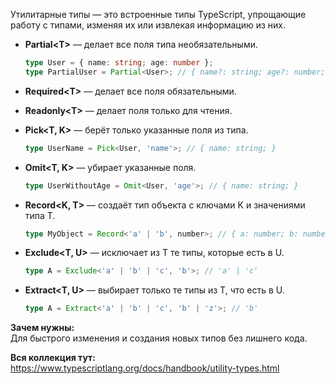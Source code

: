 <Accordion title="Utility types">

Утилитарные типы — это встроенные типы TypeScript, упрощающие работу с типами, изменяя их или извлекая информацию из них.

- **Partial\<T>** — делает все поля типа необязательными.

  ```ts
  type User = { name: string; age: number };
  type PartialUser = Partial<User>; // { name?: string; age?: number; }
  ```

- **Required\<T>** — делает все поля обязательными.

- **Readonly\<T>** — делает поля только для чтения.

- **Pick\<T, K>** — берёт только указанные поля из типа.

  ```ts
  type UserName = Pick<User, 'name'>; // { name: string; }
  ```

- **Omit\<T, K>** — убирает указанные поля.

  ```ts
  type UserWithoutAge = Omit<User, 'age'>; // { name: string; }
  ```

- **Record\<K, T>** — создаёт тип объекта с ключами K и значениями типа T.

  ```ts
  type MyObject = Record<'a' | 'b', number>; // { a: number; b: number; }
  ```

- **Exclude\<T, U>** — исключает из T те типы, которые есть в U.

  ```ts
  type A = Exclude<'a' | 'b' | 'c', 'b'>; // 'a' | 'c'
  ```

- **Extract\<T, U>** — выбирает только те типы из T, что есть в U.
  ```ts
  type A = Extract<'a' | 'b' | 'c', 'b' | 'z'>; // 'b'
  ```

**Зачем нужны:**  
Для быстрого изменения и создания новых типов без лишнего кода.

**Вся коллекция тут:**  
https://www.typescriptlang.org/docs/handbook/utility-types.html

</Accordion>

